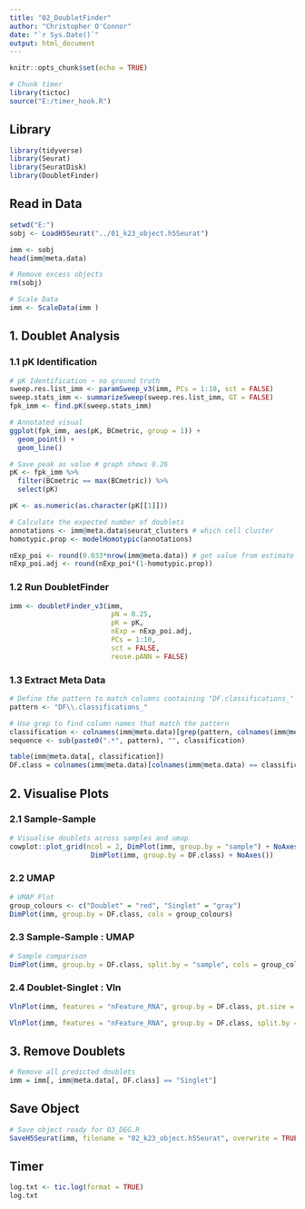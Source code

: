 ---
title: "02_DoubletFinder"
author: "Christopher O'Connor"
date: "`r Sys.Date()`"
output: html_document
---

```{r setup, include=FALSE}
knitr::opts_chunk$set(echo = TRUE)
```

```{r}
# Chunk timer 
library(tictoc)
source("E:/timer_hook.R")
```

## Library

```{r message=FALSE, warning=FALSE}
library(tidyverse)
library(Seurat)
library(SeuratDisk)
library(DoubletFinder)
```

## Read in Data

```{r}
setwd("E:")
sobj <- LoadH5Seurat("../01_k23_object.h5Seurat")
```

```{r}
imm <- sobj
head(imm@meta.data)
```

```{r}
# Remove excess objects
rm(sobj)

# Scale Data 
imm <- ScaleData(imm )
```

## 1.  Doublet Analysis

### 1.1 pK Identification

```{r pK_Identification, start_timer=TRUE, name = "pK_Identification_chunk"}
# pK Identification ~ no ground truth 
sweep.res.list_imm <- paramSweep_v3(imm, PCs = 1:10, sct = FALSE)
sweep.stats_imm <- summarizeSweep(sweep.res.list_imm, GT = FALSE)
fpk_imm <- find.pK(sweep.stats_imm)
```

```{r}
# Annotated visual
ggplot(fpk_imm, aes(pK, BCmetric, group = 1)) +
  geom_point() +
  geom_line()
```

```{r}
# Save peak as value # graph shows 0.26
pK <- fpk_imm %>%
  filter(BCmetric == max(BCmetric)) %>%
  select(pK)

pK <- as.numeric(as.character(pK[[1]]))
```

```{r DoubletAnn, start_timer=TRUE, name = "Doublet_Annotation_chunk"}
# Calculate the expected number of doublets
annotations <- imm@meta.data$seurat_clusters # which cell cluster
homotypic.prop <- modelHomotypic(annotations)

nExp_poi <- round(0.033*nrow(imm@meta.data)) # get value from estimate cr x10guide
nExp_poi.adj <- round(nExp_poi*(1-homotypic.prop))
```

### 1.2 Run DoubletFinder

```{r DoubletFinder, start_timer=TRUE, name = "DoubletFinder_chunk"}
imm <- doubletFinder_v3(imm, 
                         pN = 0.25, 
                         pK = pK,
                         nExp = nExp_poi.adj, 
                         PCs = 1:10, 
                         sct = FALSE, 
                         reuse.pANN = FALSE)
```

### 1.3 Extract Meta Data

```{r}
# Define the pattern to match columns containing "DF.classifications_"
pattern <- "DF\\.classifications_"

# Use grep to find column names that match the pattern
classification <- colnames(imm@meta.data)[grep(pattern, colnames(imm@meta.data))]
sequence <- sub(paste0(".*", pattern), "", classification) 

table(imm@meta.data[, classification])
DF.class = colnames(imm@meta.data)[colnames(imm@meta.data) == classification]
```

## 2. Visualise Plots

### 2.1 Sample-Sample

```{r}
# Visualise doublets across samples and umap
cowplot::plot_grid(ncol = 2, DimPlot(imm, group.by = "sample") + NoAxes(),
                    DimPlot(imm, group.by = DF.class) + NoAxes())
```

### 2.2 UMAP

```{r}
# UMAP Plot 
group_colours <- c("Doublet" = "red", "Singlet" = "gray")
DimPlot(imm, group.by = DF.class, cols = group_colours)
```

### 2.3 Sample-Sample : UMAP

```{r}
# Sample comparison
DimPlot(imm, group.by = DF.class, split.by = "sample", cols = group_colours)
```

### 2.4 Doublet-Singlet : Vln

```{r}
VlnPlot(imm, features = "nFeature_RNA", group.by = DF.class, pt.size = 0.1)

VlnPlot(imm, features = "nFeature_RNA", group.by = DF.class, split.by = "sample", pt.size = 0.1)
```

## 3. Remove Doublets

```{r}
# Remove all predicted doublets 
imm = imm[, imm@meta.data[, DF.class] == "Singlet"]
```

## Save Object

```{r}
# Save object ready for 03_DEG.R
SaveH5Seurat(imm, filename = "02_k23_object.h5Seurat", overwrite = TRUE)
```

## Timer

```{r}
log.txt <- tic.log(format = TRUE)
log.txt
```

